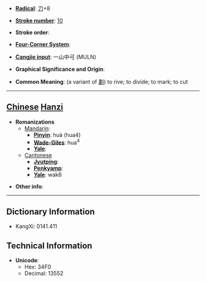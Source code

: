* '''[[Wiktionary:Chinese radical index| Radical]]''': [[Wiktionary:Chinese radical index 刀|刀]]+8

* '''[[Wiktionary:Chinese total strokes index|Stroke number]]''': [[Wiktionary:Chinese total strokes index 10|10]]

* '''Stroke order''': 

* '''[[Wiktionary:Chinese four corner index|Four-Corner System]]''': 

* '''[[Wiktionary:Chinese Cangjie index|Cangjie input]]''': 一山中弓 (MULN)

* '''Graphical Significance and Origin''': 

* '''Common Meaning''': (a variant of [[劃]]) to rive; to divide; to mark; to cut

----

== [[Chinese]] [[Hanzi]] ==

* '''Romanizations'''
** [[Mandarin]]:
*** '''[[Pinyin]]''': huà (hua4)
*** '''[[Wade-Giles]]''': hua<sup>4</sup>
*** '''[[Yale]]''': 
**[[Cantonese]]
***'''[[Jyutping]]''':
***'''[[Penkyamp]]''': 
***'''[[Yale]]''': wak6

* '''Other info''': 

----

== Dictionary Information ==

* KangXi: 0141.411

== Technical Information ==

* '''Unicode''':
** Hex: 34F0
** Decimal: 13552